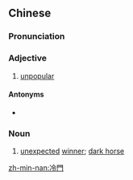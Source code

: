 {{also|冷门}}
==Chinese==
{{zh-forms|s=冷门}}

===Pronunciation===
{{zh-pron
|m=lěngmén,er=y
|c=laang5 mun4-2
|mn=léng-mn̂g
|cat=a,n
}}

===Adjective===
{{zh-adj}}

# {{lb|zh|attributive}} [[unpopular]] {{gloss|of a major, subject, etc.}}

====Antonyms====
* {{zh-l|熱門}}

===Noun===
{{zh-noun}}

# [[unexpected]] [[winner]]; [[dark horse]]

[[zh-min-nan:冷門]]